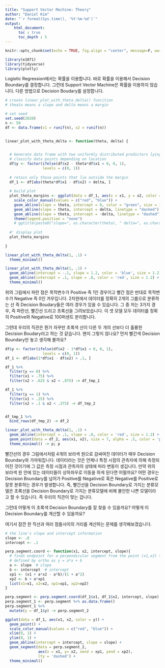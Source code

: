 ```yaml
---
title: "Support Vector Machine: Theory"
author: "Daniel Kim"
date: "`r format(Sys.time(), '%Y-%m-%d')`"
output: 
    html_document:
      toc : true
      toc_depth : 5
---
```


```r
knitr::opts_chunk$set(echo = TRUE, fig.align = "center", message=F, warning=F)
```


```r
library(e1071)
library(tidyverse)
library(plotly)
```

 Logistic Regression에서는 확률을 이용합니다. 바로 확률을 이용해서 Decision Boundary를 결정합니다. 그런데 Support Vector Machine은 확률을 이용하지 않습니다. 다른 방법으로 Decision Boudary를 설정합니다.
 
```r
# create linear_plot_with_theta_delta() funcition
# theata means a slope and delta means a margin

# set seed
set.seed(2020)
n <- 50  
df <- data.frame(x1 = runif(n), x2 = runif(n))
  

linear_plot_with_theta_delta <- function(theta, delta) {
  

  # Generate data frame with two uniformly distributed predictors lying between 0 and 1.
  # classify data points depending on location
  df$y <- factor(ifelse(df$x2 - theta*df$x1 < 0, 0, 1), 
                 levels = c(0, 1))
  
  # retain only those points that lie outside the margin
  df_1 <- df[abs(theta*df$x1 - df$x2) > delta, ]
  
  # build plot
  plot_theta_margins <- ggplot(data = df_1, aes(x = x1, y = x2, color = y)) + geom_point() + 
    scale_color_manual(values = c("red", "blue")) + 
    geom_abline(slope = theta, intercept = 0, color = "green", size = 1.2)+
    geom_abline(slope = theta, intercept = delta, linetype = "dashed") +
    geom_abline(slope = theta, intercept = -delta, linetype = "dashed") +
    theme(legend.position = "none")
    # ggtitle(paste0("slope=", as.character(theta), " delta=", as.character(delta)))
  
  #' display plot
  plot_theta_margins
  
}

linear_plot_with_theta_delta(1, .1) +
  theme_minimal()
```
 
 
```r
linear_plot_with_theta_delta(1, .1) +
  geom_abline(intercept = -.1, slope = 1.2, color = 'blue', size = 1.2) +
  geom_abline(intercept = .1, slope = .8, color = 'red', size = 1.2) +
  theme_minimal()
```
 
 위의 그림에서 파란 점은 목적변수가 Positive 즉 1인 경우이고 빨간 점은 반대로 목적변수가 Negative 즉 0인 겨우입니다. 2차원에서 데이터를 정확히 2개의 그룹으로 분류하는 선 즉 Decision Boudary들은 여러 경우가 있을 수 있습니다. 그 중 저는 3가지 경우, 즉 파란선, 빨간선 드리고 초록선을 그려보았습니다. 이 셋 모델 모두 데이터를 정확히 Positive와 Negative로 100퍼센트 분리합니다.  
 
 그련데 우리의 직관은 뭔가 자꾸만 초록색 선이 다른 두 개의 선보다 더 훌륭한 Decision Boudary라고 하는 것 같습니다. 왠지 그렇지 않나요? 먼저 빨간색 Decision Boundary만 놓고 생각해 볼까요?
 
```r
df$y <- factor(ifelse(df$x2 - 1*df$x1 < 0, 0, 1), 
                 levels = c(0, 1))
df_1 <- df[abs(1*df$x1 - df$x2) > .1, ]

df_1 %>%
  filter(y == 0) %>%
  filter(x1 > .75) %>%
  filter(x2 > .625 & x2 < .875) -> df_tmp_1

df_1 %>%
  filter(y == 1) %>%
  filter(x1 < .25) %>%
  filter(x2 > .1 & x2 < .375) -> df_tmp_2


df_tmp_1 %>%
  bind_rows(df_tmp_2) -> df_2

linear_plot_with_theta_delta(1, .1) +
  geom_abline(intercept = .1, slope = .8, color = 'red', size = 1.2) +
  geom_point(data = df_2, aes(x1, x2), size = 7, alpha = .5, color = 'purple') +
  theme_minimal() -> p; p
```
 
 
빨간선의 경우 그림에서처럼 4개의 보라색 원으로 감싸여진 데이터가 매우 Decision Boundary와 가까워집니다. 데이터라는 것은 언제나 특정 시점의 관측자에 의해 측정되어진 것이기에 그 값은 측정 시점과 관측자의 상태에 따라 변동이 생깁니다. 만약 위의 보라색 원 안에 있는 데이터들이 상하좌우로 이동을 하게 된다면 어떨까요? 어떤 경우는 Decision Boundary를 넘어가 Positive를 Negative로 혹은 Negative를 Positive로 잘못 분류하는 경우가 발생합니다. 즉, 빨간선을 Decision Boundary로 가지는 분류모델은 초록선을 Decision Boundary로 가지는 분류모델에 비해 불안한 나쁜 모델이라고 할 수 있습니다. 즉 우리의 직관이 맞는 겁니다.

그런데 어떻게 이 초록색 Decision Boundary를 잘 찾을 수 있을까요? 어떻게 이 Decision Boundary를 계산할 수 있을까요?

여기서 잠깐 한 직선과 여러 점들사이의 거리를 계산하는 문제를 생각해보겠습니다.

```r
# the line's slope and intercept information
slope <- .8
intercept <- .1

perp.segment.coord <- function(x1, x2, intercept, slope){
  # finds endpoint for a perpendicular segment from the point (x1,x2) to the line
  # defined by ortho as y = a*x + b
  a <- slope  # slope
  b <- intercept  # intercept
  xp1 <- (x1 + a*x2 - a*b)/(1 + a^2)
  xp2 <- b + a*xp1
  list(x1=x1, x2=x2, xp1=xp1, xp2=xp2)
}

perp.segment <- perp.segment.coord(df_1$x1, df_1$x2, intercept, slope)
perp.segment_1 <- perp.segment %>% as.data.frame()
perp.segment_1 %>%
  mutate(y = df_1$y) -> perp.segment_2

ggplot(data = df_1, aes(x1, x2, color = y)) +
  geom_point() +
  scale_color_manual(values = c("red", "blue")) + 
  xlim(0, 1) +
  ylim(0, 1) +
  geom_abline(intercept = intercept, slope = slope) +
  geom_segment(data = perp.segment_2,
               aes(x = x1, y= x2, xend = xp1, yend = xp2), 
               lty = 'dashed') +
  theme_minimal()
```



